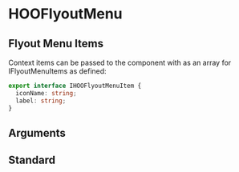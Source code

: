 
<Meta of={HooFlyoutMenuStories} />

# HOOFlyoutMenu

## Flyout Menu Items

Context items can be passed to the component with as an array for IFlyoutMenuItems as defined:

```ts
export interface IHOOFlyoutMenuItem {
  iconName: string;
  label: string;
}
```

## Arguments

<ArgTypes of={HOOFlyoutMenu} />

## Standard

<Canvas of={HooFlyoutMenuStories.Standard} />
